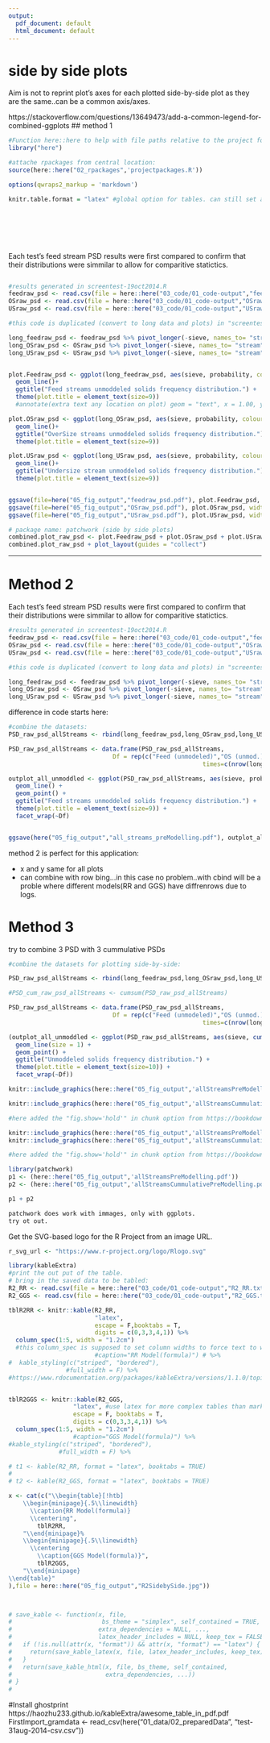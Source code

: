 ```yaml
---
output:
  pdf_document: default
  html_document: default
---
```

# side by side plots

Aim is not to reprint plot's axes for each plotted side-by-side plot as they are the same..can be a common axis/axes.


https://stackoverflow.com/questions/13649473/add-a-common-legend-for-combined-ggplots
## method 1


```r
#Function here::here to help with file paths relative to the project folder:
library("here")
```


```r
#attache rpackages from central location:
source(here::here("02_rpackages",'projectpackages.R'))

```


```r

options(qwraps2_markup = 'markdown')

knitr.table.format = "latex" #global option for tables. can still set any in each kable function.

```
<br><br><br><br>

Each test's feed stream PSD results were first compared to confirm that their distributions were simmilar to allow for comparitive statictics.  


```r
```
```r
#results generated in screentest-19oct2014.R
feedraw_psd <- read.csv(file = here::here("03_code/01_code-output","feedraw_psd.txt"))
OSraw_psd <- read.csv(file = here::here("03_code/01_code-output","OSraw_psd.txt"))
USraw_psd <- read.csv(file = here::here("03_code/01_code-output","USraw_psd.txt"))

#this code is duplicated (convert to long data and plots) in "screentest-19oct2014.Rmd". here for report inclusion, there for prior checking.

long_feedraw_psd <- feedraw_psd %>% pivot_longer(-sieve, names_to= "stream" , values_to = "probability")
long_OSraw_psd <- OSraw_psd %>% pivot_longer(-sieve, names_to= "stream" , values_to = "probability")  
long_USraw_psd <- USraw_psd %>% pivot_longer(-sieve, names_to= "stream" , values_to = "probability")


plot.Feedraw_psd <- ggplot(long_feedraw_psd, aes(sieve, probability, colour = stream)) +
  geom_line()+
  ggtitle("Feed streams unmoddeled solids frequency distribution.") +
  theme(plot.title = element_text(size=9))
  #annotate(extra text any location on plot) geom = "text", x = 1.00, y = 1.00,

plot.OSraw_psd <- ggplot(long_OSraw_psd, aes(sieve, probability, colour = stream)) +
  geom_line()+
  ggtitle("OverSize streams unmoddeled solids frequency distribution.") +
  theme(plot.title = element_text(size=9))

plot.USraw_psd <- ggplot(long_USraw_psd, aes(sieve, probability, colour = stream)) +
  geom_line()+
  ggtitle("Undersize stream unmoddeled solids frequency distribution.") +
  theme(plot.title = element_text(size=9))


ggsave(file=here("05_fig_output","feedraw_psd.pdf"), plot.Feedraw_psd, width=10, height=8)
ggsave(file=here("05_fig_output","OSraw_psd.pdf"), plot.OSraw_psd, width=10, height=8) 
ggsave(file=here("05_fig_output","USraw_psd.pdf"), plot.USraw_psd, width=10, height=8)

```

```r
# package name: patchwork (side by side plots)
combined.plot_raw_psd <- plot.Feedraw_psd + plot.OSraw_psd + plot.USraw_psd & theme(legend.position = "bottom")
combined.plot_raw_psd + plot_layout(guides = "collect")

```

***

# Method 2

Each test's feed stream PSD results were first compared to confirm that their distributions were simmilar to allow for comparitive statictics.  



```r
#results generated in screentest-19oct2014.R
feedraw_psd <- read.csv(file = here::here("03_code/01_code-output","feedraw_psd.txt"))
OSraw_psd <- read.csv(file = here::here("03_code/01_code-output","OSraw_psd.txt"))
USraw_psd <- read.csv(file = here::here("03_code/01_code-output","USraw_psd.txt"))

#this code is duplicated (convert to long data and plots) in "screentest-19oct2014.Rmd". here for report inclusion, there for prior checking.

long_feedraw_psd <- feedraw_psd %>% pivot_longer(-sieve, names_to= "stream" , values_to = "probability")
long_OSraw_psd <- OSraw_psd %>% pivot_longer(-sieve, names_to= "stream" , values_to = "probability")  
long_USraw_psd <- USraw_psd %>% pivot_longer(-sieve, names_to= "stream" , values_to = "probability")

```





difference in code starts here:

```r
#combine the datasets:
PSD_raw_psd_allStreams <- rbind(long_feedraw_psd,long_OSraw_psd,long_USraw_psd)

PSD_raw_psd_allStreams <- data.frame(PSD_raw_psd_allStreams,
                             Df = rep(c("Feed (unmodeled)","OS (unmod.)","US (unmod.)" ),
                                                      times=c(nrow(long_feedraw_psd),nrow(long_OSraw_psd),nrow(long_USraw_psd))))

outplot_all_unmoddled <- ggplot(PSD_raw_psd_allStreams, aes(sieve, probability, colour = stream)) +
  geom_line() +
  geom_point() +
  ggtitle("Feed streams unmoddeled solids frequency distribution.") +
  theme(plot.title = element_text(size=9)) +
  facet_wrap(~Df)


ggsave(here("05_fig_output","all_streams_preModelling.pdf"), outplot_all_unmoddled, width=10, height=8)
```
method 2 is perfect for this application:

+ x and y same for all plots
+ can combine with row bing...in this case no problem..with cbind will be a proble where different models(RR and GGS) have diffrenrows due to logs.



# Method 3
try to combine 3 PSD with 3 cummulative PSDs

```r

#combine the datasets for plotting side-by-side:

PSD_raw_psd_allStreams <- rbind(long_feedraw_psd,long_OSraw_psd,long_USraw_psd)

#PSD_cum_raw_psd_allStreams <- cumsum(PSD_raw_psd_allStreams)

PSD_raw_psd_allStreams <- data.frame(PSD_raw_psd_allStreams,
                             Df = rep(c("Feed (unmodeled)","OS (unmod.)","US (unmod.)" ),
                                                      times=c(nrow(long_feedraw_psd),nrow(long_OSraw_psd),nrow(long_USraw_psd))))

(outplot_all_unmoddled <- ggplot(PSD_raw_psd_allStreams, aes(sieve, cumsum(probability), colour = stream)) +
  geom_line(size = 1) +
  geom_point() +
  ggtitle("Unmoddeled solids frequency distribution.") +
  theme(plot.title = element_text(size=10)) +
  facet_wrap(~Df))

```

```r
knitr::include_graphics(here::here("05_fig_output",'allStreamsPreModelling.pdf'))
```


```r
knitr::include_graphics(here::here("05_fig_output",'allStreamsCummulativePreModelling.pdf'))
```


```r

#here added the "fig.show='hold'" in chunk option from https://bookdown.org/yihui/rmarkdown/r-code.html#figures

knitr::include_graphics(here::here("05_fig_output",'allStreamsPreModelling.pdf'))
knitr::include_graphics(here::here("05_fig_output",'allStreamsCummulativePreModelling.pdf'))
```


```r

#here added the "fig.show='hold'" in chunk option from https://bookdown.org/yihui/rmarkdown/r-code.html#figures

library(patchwork)
p1 <- (here::here("05_fig_output",'allStreamsPreModelling.pdf'))
p2 <- (here::here("05_fig_output",'allStreamsCummulativePreModelling.pdf'))

p1 + p2

patchwork does work with immages, only with ggplots.
try ot out.
```










Get the SVG-based logo for the R Project from an image URL.
```r
r_svg_url <- "https://www.r-project.org/logo/Rlogo.svg"

```

```r
library(kableExtra)
#print the out put of the table.
# bring in the saved data to be tabled:
R2_RR <- read.csv(file = here::here("03_code/01_code-output","R2_RR.txt"))
R2_GGS <- read.csv(file = here::here("03_code/01_code-output","R2_GGS.txt"))

tblR2RR <- knitr::kable(R2_RR,
                        "latex",
                        escape = F,booktabs = T, 
                        digits = c(0,3,3,4,1)) %>% 
  column_spec(1:5, width = "1.2cm") 
  #this column_spec is supposed to set column widths to force text to wrap inside the colmn #https://community.rstudio.com/t/wrap-column-name-in-pdf-table-from-knitr-kable/3278/4)
                        #caption="RR Model(formula)") # %>%
#  kable_styling(c("striped", "bordered"), 
                #full_width = F) %>% 
#https://www.rdocumentation.org/packages/kableExtra/versions/1.1.0/topics/column_spec


tblR2GGS <- knitr::kable(R2_GGS,
                  "latex", #use latex for more complex tables than markdown https://haozhu233.github.io/kableExtra/awesome_table_in_pdf.pdf
                  escape = F, booktabs = T, 
                  digits = c(0,3,3,4,1)) %>% 
  column_spec(1:5, width = "1.2cm")
                  #caption="GGS Model(formula)") %>%
#kable_styling(c("striped", "bordered"), 
              #full_width = F) %>% 

# t1 <- kable(R2_RR, format = "latex", booktabs = TRUE)
# 
# t2 <- kable(R2_GGS, format = "latex", booktabs = TRUE)

x <- cat(c("\\begin{table}[!htb]
    \\begin{minipage}{.5\\linewidth}
      \\caption{RR Model(formula)}
      \\centering",
        tblR2RR,
    "\\end{minipage}%
    \\begin{minipage}{.5\\linewidth}
      \\centering
        \\caption{GGS Model(formula)}",
        tblR2GGS,
    "\\end{minipage} 
\\end{table}"
),file = here::here("05_fig_output","R2SidebySide.jpg"))



# save_kable <- function(x, file,
#                         bs_theme = "simplex", self_contained = TRUE,
#                        extra_dependencies = NULL, ...,
#                        latex_header_includes = NULL, keep_tex = FALSE) {
#   if (!is.null(attr(x, "format")) && attr(x, "format") == "latex") {
#     return(save_kable_latex(x, file, latex_header_includes, keep_tex))
#   }
#   return(save_kable_html(x, file, bs_theme, self_contained,
#                          extra_dependencies, ...))
# }
#                        
```
#Install ghostprint https://haozhu233.github.io/kableExtra/awesome_table_in_pdf.pdf
FirstImport_gramdata <- read_csv(here("01_data/02_preparedData", "test-31aug-2014-csv.csv"))













